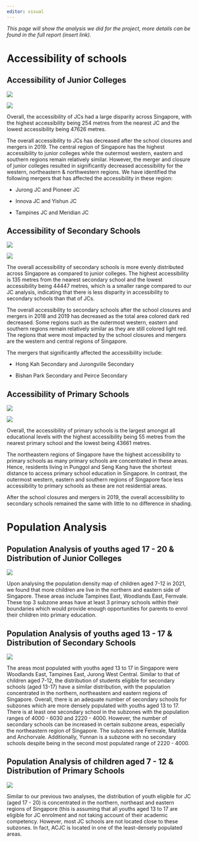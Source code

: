 ```yaml
---
editor: visual
---
```


*This page will show the analysis we did for the project, more details can be found in the full report (insert link).*

# Accessibility of schools

## Accessibility of Junior Colleges

![](images/Accessibility%20to%20before_merge_JC.png){fig-align="center"}

![](images/Accessibility%20to%20after_merge_JC.png){fig-align="center"}

Overall, the accessibility of JCs had a large disparity across Singapore, with the highest accessibility being 254 metres from the nearest JC and the lowest accessibility being 47626 metres.

The overall accessibility to JCs has decreased after the school closures and mergers in 2019. The central region of Singapore has the highest accessibility to junior colleges while the outermost western, eastern and southern regions remain relatively similar. However, the merger and closure of junior colleges resulted in significantly decreased accessibility for the western, northeastern & northwestern regions. We have identified the following mergers that has affected the accessibility in these region:

-   Jurong JC and Pioneer JC

-   Innova JC and Yishun JC

-   Tampines JC and Meridian JC

## Accessibility of Secondary Schools

![](images/Accessibility%20to%20before_merge_SecSch.png){fig-align="center"}

![](images/Accessibility%20to%20after_merge_SecSch.png)

The overall accessibility of secondary schools is more evenly distributed across Singapore as compared to junior colleges. The highest accessibility is 135 metres from the nearest secondary school and the lowest accessibility being 44447 metres, which is a smaller range compared to our JC analysis, indicating that there is less disparity in accessibility to secondary schools than that of JCs.

The overall accessibility to secondary schools after the school closures and mergers in 2018 and 2019 has decreased as the total area colored dark red decreased. Some regions such as the outermost western, eastern and southern regions remain relatively similar as they are still colored light red. The regions that were most impacted by the school closures and mergers are the western and central regions of Singapore.

The mergers that significantly affected the accessibility include:

-   Hong Kah Secondary and Jurongville Secondary

-   Bishan Park Secondary and Peirce Secondary

## Accessibility of Primary Schools

![](images/Accessibility%20to%20before_merge_PriSch-01.png){fig-align="center"}

![](images/Accessibility%20to%20after_merge_PriSch.png){fig-align="center"}

Overall, the accessibility of primary schools is the largest amongst all educational levels with the highest accessibility being 55 metres from the nearest primary school and the lowest being 43661 metres.

The northeastern regions of Singapore have the highest accessibility to primary schools as many primary schools are concentrated in these areas. Hence, residents living in Punggol and Seng Kang have the shortest distance to access primary school education in Singapore. In contrast, the outermost western, eastern and southern regions of Singapore face less accessibility to primary schools as these are not residential areas.

After the school closures and mergers in 2019, the overall accessibility to secondary schools remained the same with little to no difference in shading.

# Population Analysis

## Population Analysis of youths aged 17 - 20 & Distribution of Junior Colleges

![](images/JC%20Population%20Map.png){fig-align="center"}

Upon analysing the population density map of children aged 7-12 in 2021, we found that more children are live in the northern and eastern side of Singapore. These areas include Tampines East, Woodlands East, Fernvale. These top 3 subzone areas have at least 3 primary schools within their boundaries which would provide enough opportunities for parents to enrol their children into primary education.

## Population Analysis of youths aged 13 - 17 & Distribution of Secondary Schools

![](images/Sec%20Population%20Map.png){fig-align="center"}

The areas most populated with youths aged 13 to 17 in Singapore were Woodlands East, Tampines East, Jurong West Central. Similar to that of children aged 7-12, the distribution of students eligible for secondary schools (aged 13-17) have a similar distribution, with the population concentrated in the northern, northeastern and eastern regions of Singapore. Overall, there is an adequate number of secondary schools for subzones which are more densely populated with youths aged 13 to 17. There is at least one secondary school in the subzones with the population ranges of 4000 - 6030 and 2220 - 4000. However, the number of secondary schools can be increased in certain subzone areas, especially the northeastern region of Singapore. The subzones are Fernvale, Matilda and Anchorvale. Additionally, Yunnan is a subzone with no secondary schools despite being in the second most populated range of 2220 - 4000.

## Population Analysis of children aged 7 - 12 & Distribution of Primary Schools

![](images/Pri%20Population%20map.png){fig-align="center"}

Similar to our previous two analyses, the distribution of youth eligible for JC (aged 17 - 20) is concentrated in the northern, northeast and eastern regions of Singapore (this is assuming that all youths aged 13 to 17 are eligible for JC enrolment and not taking account of their academic competency. However, most JC schools are not located close to these subzones. In fact, ACJC is located in one of the least-densely populated areas.
